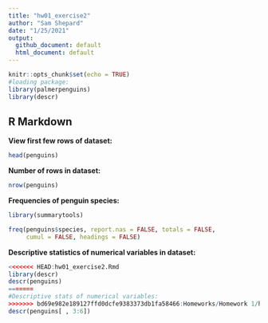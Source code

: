 ```yaml
---
title: "hw01_exercise2"
author: "Sam Shepard"
date: "1/25/2021"
output:
  github_document: default
  html_document: default
---
```


```r
knitr::opts_chunk$set(echo = TRUE)
#loading package:
library(palmerpenguins)
library(descr)
```

## R Markdown

**View first few rows of dataset:**
```r
head(penguins)
```
**Number of rows in dataset:**
```r
nrow(penguins)
```
**Frequencies of penguin species:**
```r
library(summarytools)

freq(penguins$species, report.nas = FALSE, totals = FALSE, 
     cumul = FALSE, headings = FALSE)
```

**Descriptive statistics of numerical variables in dataset:**
```r
<<<<<<< HEAD:hw01_exercise2.Rmd
library(descr)
descr(penguins)
=======
#Descriptive stats of numerical variables:
>>>>>>> bd69e982e189127ffd0dcfe9383373db1fa58466:Homeworks/Homework 1/hw01_exercise2comments.Rmd
descr(penguins[ , 3:6])
```
